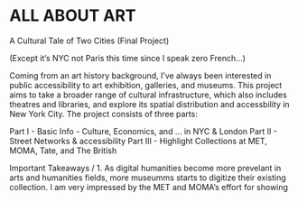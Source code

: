# ALL ABOUT ART 

A Cultural Tale of Two Cities (Final Project)

(Except it's NYC not Paris this time since I speak zero French...)

Coming from an art history background, I've always been interested in public accessibility to art exhibition, galleries, and museums. 
This project aims to take a broader range of cultural infrastructure, which also includes theatres and libraries, and explore its spatial distribution and accessbility in New York City. 
The project consists of three parts:

Part I - Basic Info - Culture, Economics, and ... in NYC & London
Part II - Street Networks & accessibility 
Part III - Highlight Collections at MET, MOMA, Tate, and The British 

Important Takeaways /
1. As digital humanities become more prevelant in arts and humanities fields, more museumms starts to digitize their existing collection. 
I am very impressed by the MET and MOMA's effort for showing 